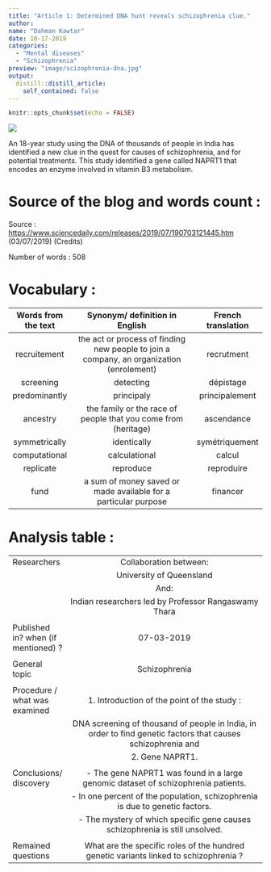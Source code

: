 ```yaml
---
title: "Article 1: Determined DNA hunt reveals schizophrenia clue."
author:
name: "Dahman Kawtar"
date: 10-17-2019
categories:
  - "Mental diseases"
  - "Schizophrenia"
preview: "image/scizophrenia-dna.jpg"
output:
  distill::distill_article:
    self_contained: false
---
```


```r
knitr::opts_chunk$set(echo = FALSE)
```

![](image/schizophrenia-dna.jpg)


An 18-year study using the DNA of thousands of people in India has identified a new clue in the quest for causes of schizophrenia, and for potential treatments. This study identified a gene called NAPRT1 that encodes an enzyme involved in vitamin B3 metabolism.

# Source of the blog and words count :

Source : <https://www.sciencedaily.com/releases/2019/07/190703121445.htm>  (03/07/2019)
(Credits)

Number of words : 508


# Vocabulary :

| Words from the text |                 Synonym/ definition in English                  | French translation |
| :-----------------: | :-------------------------------------------------------------: | :----------------: |
|     recruitement    | the act or process of finding new people to join a company, an organization (enrolement) |    recrutment     |
|      screening      |                            detecting                            |     dépistage      |
|    predominantly    |                           principaly                            |   principalement   |
|      ancestry       |  the family or the race of people that you come from (heritage) |     ascendance     |
|    symmetrically    |                           identically                           |   symétriquement   |
|    computational    |                          calculational                          |       calcul       |
|      replicate      |                            reproduce                            |     reproduire     |
|        fund         | a sum of money saved or made available for a particular purpose |      financer      |



# Analysis table :

|                                       |                                                                                                                                                                                                                                                |
| ------------------------------------- | :--------------------------------------------------------------------------------------------------------------------------------------------------------------------------------------------------------------------------------------------: |
| Researchers                           |                                                                Collaboration between:
|                                       |                                                                 University of Queensland
|                                       |                                                                          And:
|                                       |                                                   Indian researchers led by Professor Rangaswamy Thara  |
|                                       |                                                      |
| Published in? when (if mentioned)  ?  |                                                                       07-03-2019                        |
|                                       |                                                      |
| General topic                         |                                                                      Schizophrenia                       |
|                                       |                                                      |
| Procedure / what was examined         |                        1. Introduction of the point of the study :
|                                       |   DNA screening of thousand of people in India, in order to find genetic factors that causes schizophrenia and        |                                       |           potentiel treatements.|
|                                       |                            2. Gene NAPRT1.                         |
|                                       |                                                      |
| Conclusions/ discovery                |                      - The gene NAPRT1 was found in a large genomic dataset of schizophrenia patients.|
|                                       |                        - In one percent of the population, schizophrenia is due to genetic factors.|
|                                       |                        - The mystery of which specific gene causes schizophrenia is still unsolved.   |
|                                       |                                                      |
| Remained questions                    |                What are the specific roles of the hundred genetic variants linked to schizophrenia ?         |








